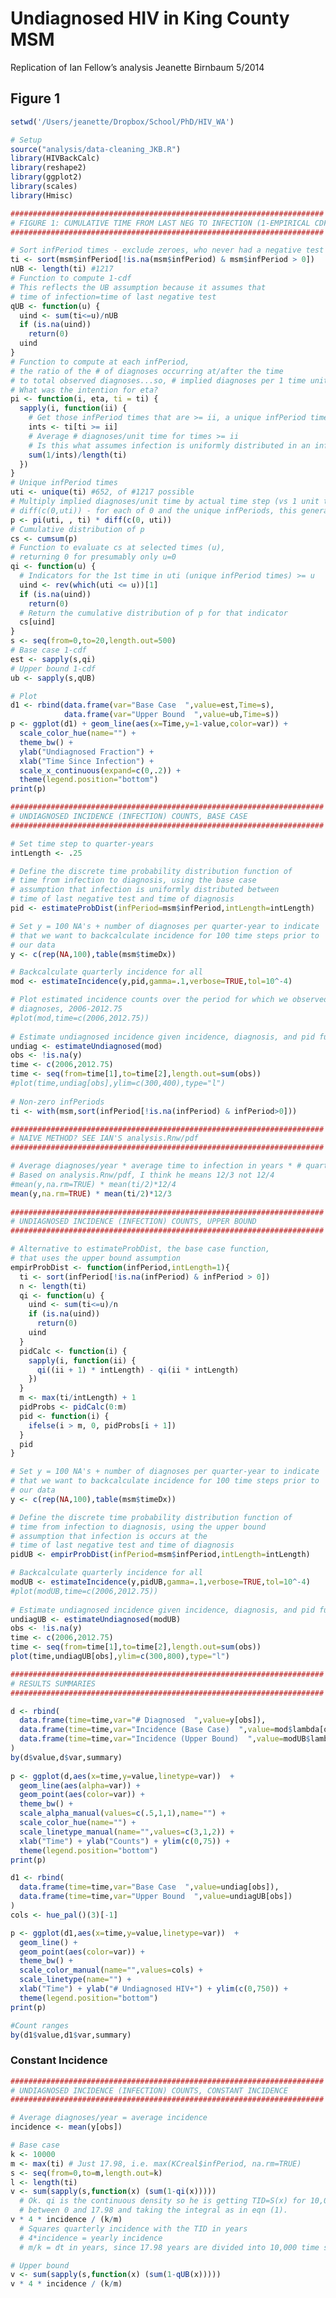 Undiagnosed HIV in King County MSM
========================================================
Replication of Ian Fellow's analysis
Jeanette Birnbaum 5/2014

Figure 1
------------------------
```r
setwd('/Users/jeanette/Dropbox/School/PhD/HIV_WA')

# Setup
source("analysis/data-cleaning_JKB.R")
library(HIVBackCalc)
library(reshape2)
library(ggplot2)
library(scales)
library(Hmisc)
```

```r
######################################################################
# FIGURE 1: CUMULATIVE TIME FROM LAST NEG TO INFECTION (1-EMPIRICAL CDF) 
######################################################################

# Sort infPeriod times - exclude zeroes, who never had a negative test
ti <- sort(msm$infPeriod[!is.na(msm$infPeriod) & msm$infPeriod > 0])
nUB <- length(ti) #1217
# Function to compute 1-cdf
# This reflects the UB assumption because it assumes that
# time of infection=time of last negative test
qUB <- function(u) {
  uind <- sum(ti<=u)/nUB
  if (is.na(uind)) 
    return(0)
  uind
}
# Function to compute at each infPeriod,
# the ratio of the # of diagnoses occurring at/after the time
# to total observed diagnoses...so, # implied diagnoses per 1 time unit
# What was the intention for eta?
pi <- function(i, eta, ti = ti) {
  sapply(i, function(ii) {
    # Get those infPeriod times that are >= ii, a unique infPeriod time
    ints <- ti[ti >= ii]
    # Average # diagnoses/unit time for times >= ii
    # Is this what assumes infection is uniformly distributed in an infPeriod?
    sum(1/ints)/length(ti)
  })
}
# Unique infPeriod times 
uti <- unique(ti) #652, of #1217 possible
# Multiply implied diagnoses/unit time by actual time step (vs 1 unit time)
# diff(c(0,uti)) - for each of 0 and the unique infPeriods, this generates a 1st order lag
p <- pi(uti, , ti) * diff(c(0, uti))
# Cumulative distribution of p
cs <- cumsum(p)
# Function to evaluate cs at selected times (u), 
# returning 0 for presumably only u=0 
qi <- function(u) { 
  # Indicators for the 1st time in uti (unique infPeriod times) >= u
  uind <- rev(which(uti <= u))[1]
  if (is.na(uind)) 
    return(0)
  # Return the cumulative distribution of p for that indicator
  cs[uind]
}
s <- seq(from=0,to=20,length.out=500)
# Base case 1-cdf
est <- sapply(s,qi)
# Upper bound 1-cdf
ub <- sapply(s,qUB)

# Plot
d1 <- rbind(data.frame(var="Base Case  ",value=est,Time=s),
            data.frame(var="Upper Bound  ",value=ub,Time=s))
p <- ggplot(d1) + geom_line(aes(x=Time,y=1-value,color=var)) + 
  scale_color_hue(name="") +
  theme_bw() + 
  ylab("Undiagnosed Fraction") +
  xlab("Time Since Infection") +
  scale_x_continuous(expand=c(0,.2)) +
  theme(legend.position="bottom")
print(p)
```

```r
######################################################################
# UNDIAGNOSED INCIDENCE (INFECTION) COUNTS, BASE CASE
######################################################################

# Set time step to quarter-years
intLength <- .25

# Define the discrete time probability distribution function of 
# time from infection to diagnosis, using the base case 
# assumption that infection is uniformly distributed between
# time of last negative test and time of diagnosis
pid <- estimateProbDist(infPeriod=msm$infPeriod,intLength=intLength)

# Set y = 100 NA's + number of diagnoses per quarter-year to indicate
# that we want to backcalculate incidence for 100 time steps prior to 
# our data
y <- c(rep(NA,100),table(msm$timeDx))

# Backcalculate quarterly incidence for all
mod <- estimateIncidence(y,pid,gamma=.1,verbose=TRUE,tol=10^-4)

# Plot estimated incidence counts over the period for which we observed 
# diagnoses, 2006-2012.75
#plot(mod,time=c(2006,2012.75))
 
# Estimate undiagnosed incidence given incidence, diagnosis, and pid function
undiag <- estimateUndiagnosed(mod)
obs <- !is.na(y)
time <- c(2006,2012.75)
time <- seq(from=time[1],to=time[2],length.out=sum(obs))
#plot(time,undiag[obs],ylim=c(300,400),type="l")
 
# Non-zero infPeriods
ti <- with(msm,sort(infPeriod[!is.na(infPeriod) & infPeriod>0]))

######################################################################
# NAIVE METHOD? SEE IAN'S analysis.Rnw/pdf
######################################################################

# Average diagnoses/year * average time to infection in years * # quarters
# Based on analysis.Rnw/pdf, I think he means 12/3 not 12/4
#mean(y,na.rm=TRUE) * mean(ti/2)*12/4
mean(y,na.rm=TRUE) * mean(ti/2)*12/3
 
######################################################################
# UNDIAGNOSED INCIDENCE (INFECTION) COUNTS, UPPER BOUND
######################################################################

# Alternative to estimateProbDist, the base case function,
# that uses the upper bound assumption
empirProbDist <- function(infPeriod,intLength=1){
  ti <- sort(infPeriod[!is.na(infPeriod) & infPeriod > 0])
  n <- length(ti)
  qi <- function(u) {
    uind <- sum(ti<=u)/n
    if (is.na(uind)) 
      return(0)
    uind
  }
  pidCalc <- function(i) {
    sapply(i, function(ii) {
      qi((ii + 1) * intLength) - qi(ii * intLength)
    })
  }
  m <- max(ti/intLength) + 1
  pidProbs <- pidCalc(0:m)
  pid <- function(i) {
    ifelse(i > m, 0, pidProbs[i + 1])
  }
  pid
}

# Set y = 100 NA's + number of diagnoses per quarter-year to indicate
# that we want to backcalculate incidence for 100 time steps prior to 
# our data
y <- c(rep(NA,100),table(msm$timeDx))

# Define the discrete time probability distribution function of 
# time from infection to diagnosis, using the upper bound
# assumption that infection is occurs at the
# time of last negative test and time of diagnosis
pidUB <- empirProbDist(infPeriod=msm$infPeriod,intLength=intLength)

# Backcalculate quarterly incidence for all
modUB <- estimateIncidence(y,pidUB,gamma=.1,verbose=TRUE,tol=10^-4)
#plot(modUB,time=c(2006,2012.75))
 
# Estimate undiagnosed incidence given incidence, diagnosis, and pid function
undiagUB <- estimateUndiagnosed(modUB)
obs <- !is.na(y)
time <- c(2006,2012.75)
time <- seq(from=time[1],to=time[2],length.out=sum(obs))
plot(time,undiagUB[obs],ylim=c(300,800),type="l")
```

```r
######################################################################
# RESULTS SUMMARIES
######################################################################

d <- rbind(
  data.frame(time=time,var="# Diagnosed  ",value=y[obs]),
  data.frame(time=time,var="Incidence (Base Case)  ",value=mod$lambda[obs]),
  data.frame(time=time,var="Incidence (Upper Bound)  ",value=modUB$lambda[obs])
)
by(d$value,d$var,summary)
 
p <- ggplot(d,aes(x=time,y=value,linetype=var))  +   
  geom_line(aes(alpha=var)) +
  geom_point(aes(color=var)) + 
  theme_bw() + 
  scale_alpha_manual(values=c(.5,1,1),name="") + 
  scale_color_hue(name="") + 
  scale_linetype_manual(name="",values=c(3,1,2)) + 
  xlab("Time") + ylab("Counts") + ylim(c(0,75)) +
  theme(legend.position="bottom")
print(p)
```

```r
d1 <- rbind(
  data.frame(time=time,var="Base Case  ",value=undiag[obs]),
  data.frame(time=time,var="Upper Bound  ",value=undiagUB[obs])
)
cols <- hue_pal()(3)[-1]

p <- ggplot(d1,aes(x=time,y=value,linetype=var))  +   
  geom_line() +
  geom_point(aes(color=var)) + 
  theme_bw() + 
  scale_color_manual(name="",values=cols) + 
  scale_linetype(name="") + 
  xlab("Time") + ylab("# Undiagnosed HIV+") + ylim(c(0,750)) +
  theme(legend.position="bottom")
print(p)
```

```r
#Count ranges
by(d1$value,d1$var,summary)
```

### Constant Incidence
```r
######################################################################
# UNDIAGNOSED INCIDENCE (INFECTION) COUNTS, CONSTANT INCIDENCE
######################################################################

# Average diagnoses/year = average incidence
incidence <- mean(y[obs])

# Base case
k <- 10000
m <- max(ti) # Just 17.98, i.e. max(KCreal$infPeriod, na.rm=TRUE)
s <- seq(from=0,to=m,length.out=k)
l <- length(ti)
v <- sum(sapply(s,function(x) (sum(1-qi(x)))))
  # Ok. qi is the continuous density so he is getting TID=S(x) for 10,000 points
  # between 0 and 17.98 and taking the integral as in eqn (1). 
v * 4 * incidence / (k/m)
  # Squares quarterly incidence with the TID in years
  # 4*incidence = yearly incidence
  # m/k = dt in years, since 17.98 years are divided into 10,000 time steps

# Upper bound
v <- sum(sapply(s,function(x) (sum(1-qUB(x)))))
v * 4 * incidence / (k/m)
```


